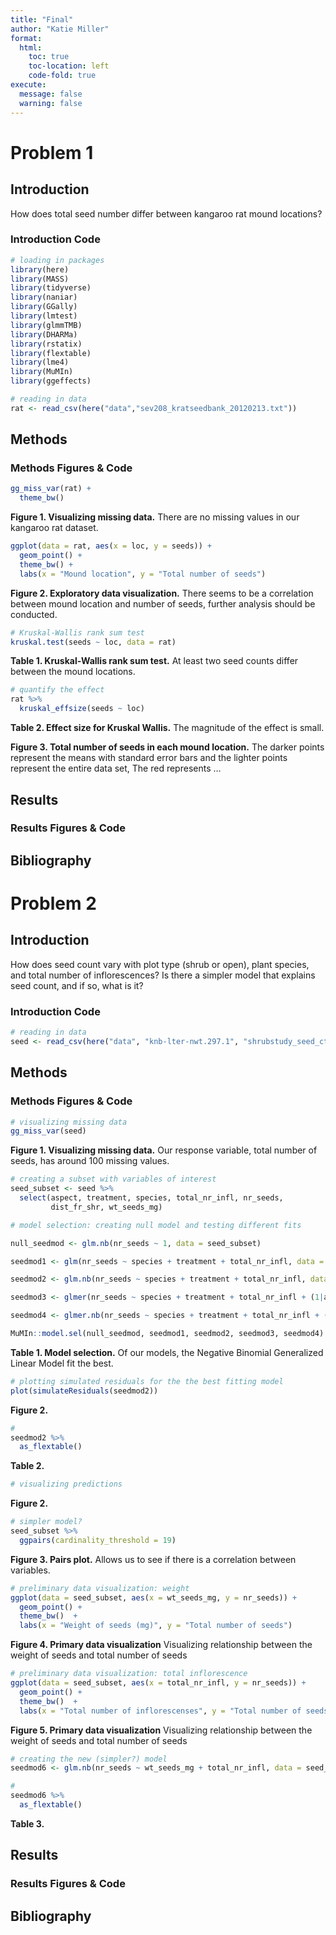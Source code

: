 ```yaml
---
title: "Final"
author: "Katie Miller"
format:
  html:
    toc: true
    toc-location: left
    code-fold: true
execute:
  message: false
  warning: false
---
```


# Problem 1

## Introduction

How does total seed number differ between kangaroo rat mound locations?

### Introduction Code

```r
# loading in packages
library(here)
library(MASS)
library(tidyverse)
library(naniar)
library(GGally)
library(lmtest)
library(glmmTMB)
library(DHARMa)
library(rstatix)
library(flextable)
library(lme4)
library(MuMIn)
library(ggeffects)
```

```r
# reading in data
rat <- read_csv(here("data","sev208_kratseedbank_20120213.txt"))
```

## Methods

### Methods Figures & Code
```r
gg_miss_var(rat) +
  theme_bw() 
```
**Figure 1. Visualizing missing data.** There are no missing values in our kangaroo rat dataset.

```r
ggplot(data = rat, aes(x = loc, y = seeds)) +
  geom_point() +
  theme_bw() +
  labs(x = "Mound location", y = "Total number of seeds")
```
**Figure 2. Exploratory data visualization.** There seems to be a correlation between mound location and number of seeds, further analysis should be conducted.

```r
# Kruskal-Wallis rank sum test
kruskal.test(seeds ~ loc, data = rat) 
```
**Table 1. Kruskal-Wallis rank sum test.** At least two seed counts differ between the mound locations.

```r
# quantify the effect 
rat %>% 
  kruskal_effsize(seeds ~ loc)
```
**Table 2. Effect size for Kruskal Wallis.** The magnitude of the effect is small.

**Figure 3. Total number of seeds in each mound location.** The darker points represent the means with standard error bars and the lighter points represent the entire data set, The red represents ...

## Results

### Results Figures & Code

## Bibliography






# Problem 2

## Introduction
How does seed count vary with plot type (shrub or open), plant species, and total number of inflorescences? 
Is there a simpler model that explains seed count, and if so, what is it?

### Introduction Code

```r
# reading in data
seed <- read_csv(here("data", "knb-lter-nwt.297.1", "shrubstudy_seed_ctwt.ms.data.csv"))
```

## Methods

### Methods Figures & Code

```r
# visualizing missing data
gg_miss_var(seed)
```
**Figure 1. Visualizing missing data.** Our response variable, total number of seeds, has around 100 missing values.

```r
# creating a subset with variables of interest
seed_subset <- seed %>% 
  select(aspect, treatment, species, total_nr_infl, nr_seeds, 
         dist_fr_shr, wt_seeds_mg)
```


```r
# model selection: creating null model and testing different fits

null_seedmod <- glm.nb(nr_seeds ~ 1, data = seed_subset)

seedmod1 <- glm(nr_seeds ~ species + treatment + total_nr_infl, data = seed_subset, family = "poisson")

seedmod2 <- glm.nb(nr_seeds ~ species + treatment + total_nr_infl, data = seed_subset)

seedmod3 <- glmer(nr_seeds ~ species + treatment + total_nr_infl + (1|aspect), data = seed_subset, family = "poisson")

seedmod4 <- glmer.nb(nr_seeds ~ species + treatment + total_nr_infl + (1|aspect), data = seed_subset)

MuMIn::model.sel(null_seedmod, seedmod1, seedmod2, seedmod3, seedmod4)
```
**Table 1. Model selection.** Of our models, the Negative Binomial Generalized Linear Model fit the best. 

```r
# plotting simulated residuals for the the best fitting model
plot(simulateResiduals(seedmod2))
```
**Figure 2.**

```r
#
seedmod2 %>% 
  as_flextable()
```
**Table 2.**

```r
# visualizing predictions
```
**Figure 2.**

```r
# simpler model?
seed_subset %>% 
  ggpairs(cardinality_threshold = 19)
```
**Figure 3. Pairs plot.** Allows us to see if there is a correlation between variables. 

```r
# preliminary data visualization: weight
ggplot(data = seed_subset, aes(x = wt_seeds_mg, y = nr_seeds)) +
  geom_point() +
  theme_bw()  +
  labs(x = "Weight of seeds (mg)", y = "Total number of seeds")
```
**Figure 4. Primary data visualization** Visualizing relationship between the weight of seeds and total number of seeds

```r
# preliminary data visualization: total inflorescence 
ggplot(data = seed_subset, aes(x = total_nr_infl, y = nr_seeds)) +
  geom_point() +
  theme_bw()  +
  labs(x = "Total number of inflorescenses", y = "Total number of seeds")
```
**Figure 5. Primary data visualization** Visualizing relationship between the weight of seeds and total number of seeds

```r
# creating the new (simpler?) model 
seedmod6 <- glm.nb(nr_seeds ~ wt_seeds_mg + total_nr_infl, data = seed_subset)
```

```r
#
seedmod6 %>% 
  as_flextable()
```
**Table 3.**

## Results

### Results Figures & Code

## Bibliography
